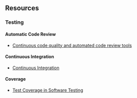 ## Resources

### Testing {-}

#### Automatic Code Review {-}

* [Continuous code quality and automated code review tools](https://medium.com/devgurus/continuous-code-quality-and-automated-code-review-tools-aa911dd1b263)

#### Continuous Integration {-}

* [Continuous Integration](https://www.thoughtworks.com/continuous-integration)

#### Coverage {-}

* [Test Coverage in Software Testing](https://www.guru99.com/test-coverage-in-software-testing.html)
